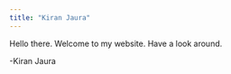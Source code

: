 ---
title: "Kiran Jaura"
---

Hello there. Welcome to my website. Have a look around.

-Kiran Jaura
